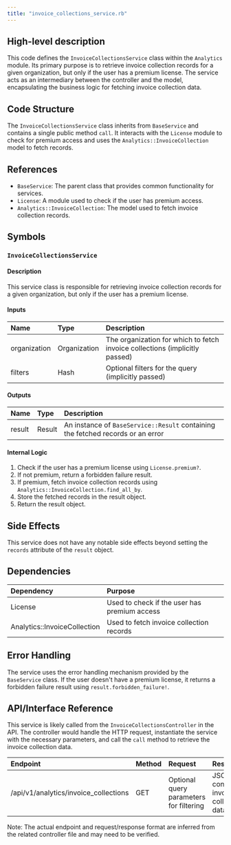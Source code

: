 ```yaml
---
title: "invoice_collections_service.rb"
---
```


## High-level description
This code defines the `InvoiceCollectionsService` class within the `Analytics` module. Its primary purpose is to retrieve invoice collection records for a given organization, but only if the user has a premium license. The service acts as an intermediary between the controller and the model, encapsulating the business logic for fetching invoice collection data.

## Code Structure
The `InvoiceCollectionsService` class inherits from `BaseService` and contains a single public method `call`. It interacts with the `License` module to check for premium access and uses the `Analytics::InvoiceCollection` model to fetch records.

## References
- `BaseService`: The parent class that provides common functionality for services.
- `License`: A module used to check if the user has premium access.
- `Analytics::InvoiceCollection`: The model used to fetch invoice collection records.

## Symbols

### `InvoiceCollectionsService`
#### Description
This service class is responsible for retrieving invoice collection records for a given organization, but only if the user has a premium license.

#### Inputs
| Name | Type | Description |
|:-----|:-----|:------------|
| organization | Organization | The organization for which to fetch invoice collections (implicitly passed) |
| filters | Hash | Optional filters for the query (implicitly passed) |

#### Outputs
| Name | Type | Description |
|:-----|:-----|:------------|
| result | Result | An instance of `BaseService::Result` containing the fetched records or an error |

#### Internal Logic
1. Check if the user has a premium license using `License.premium?`.
2. If not premium, return a forbidden failure result.
3. If premium, fetch invoice collection records using `Analytics::InvoiceCollection.find_all_by`.
4. Store the fetched records in the result object.
5. Return the result object.

## Side Effects
This service does not have any notable side effects beyond setting the `records` attribute of the `result` object.

## Dependencies
| Dependency | Purpose |
|:-----------|:--------|
| License | Used to check if the user has premium access |
| Analytics::InvoiceCollection | Used to fetch invoice collection records |

## Error Handling
The service uses the error handling mechanism provided by the `BaseService` class. If the user doesn't have a premium license, it returns a forbidden failure result using `result.forbidden_failure!`.

## API/Interface Reference
This service is likely called from the `InvoiceCollectionsController` in the API. The controller would handle the HTTP request, instantiate the service with the necessary parameters, and call the `call` method to retrieve the invoice collection data.

| Endpoint | Method | Request | Response | Description |
|:---------|:-------|:--------|:---------|:------------|
| /api/v1/analytics/invoice_collections | GET | Optional query parameters for filtering | JSON containing invoice collection data | Retrieves invoice collection data for the organization |

Note: The actual endpoint and request/response format are inferred from the related controller file and may need to be verified.